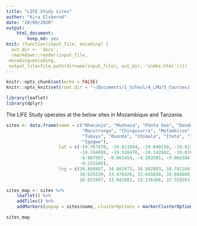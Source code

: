 ```yaml
---
title: "LIFE Study sites"
author: "Kira Elsbernd"
date: "28/09/2020"
output: 
    html_document:
        keep_md: yes
knit: (function(input_file, encoding) {
  out_dir <- 'docs';
  rmarkdown::render(input_file,
 encoding=encoding,
 output_file=file.path(dirname(input_file), out_dir, 'index.html'))})
---
```


```r
knitr::opts_chunk$set(echo = FALSE)
knitr::opts_knit$set(root.dir = "~/Documents/1_School/4_LMU/5_Courses/10_Data products/data_products_wk2")
```

```r
library(leaflet)
library(dplyr)
```

The LIFE Study operates at the below sites in Mozambique and Tanzania. 

```r

sites <- data.frame(name = c("Nhaconjo", "Munhava", "Ponta Gea", "Dondo", "Nhamaonha", "1 de Maio", 
                             "Macurrungo", "Chingusurra", "Mafambisse", "7 de Abril", "Gondola", "Igawilo", "Chunya",
                             "Tukuyu", "Ruanda", "Chimala", "Itete", "Iyula", "Chalangwa", "Ilembo", "Kiwanjampaka",
                             "Igogwe"),
                    lat = c(-19.767470, -19.811894, -19.840150, -19.617475, -19.108520, -19.113005, -19.834989, 
                            -19.744088, -19.528470, -19.142602, -19.076444, -8.6166579, -8.517675, -9.251458, 
                            -8.907997, -8.861454, -9.283585, -9.065504, -8.635528, -9.196822, -8.891539,
                            -9.151648), 
                    lng = c(34.869487, 34.863471, 34.842883, 34.741164, 33.477786, 33.458242, 34.884830, 34.860668, 
                            34.625539, 33.476426, 33.641650, 34.666688, 33.425774, 33.641853, 33.459752,
                            34.032897, 33.843083, 33.136366, 33.559203, 33.353406, 33.433794, 33.522349))

sites_map <- sites %>%
    leaflet() %>%
    addTiles() %>%
    addMarkers(popup = sites$name, clusterOptions = markerClusterOptions())

sites_map

```